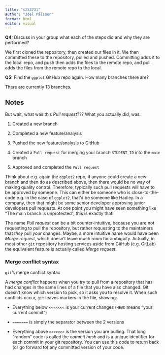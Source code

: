 ```yaml
---
title: "s253731"
author: "Joel Pålsson"
format: html
editor: visual
---
```


**Q4:** Discuss in your group what each of the steps did and why they are performed?

We first cloned the repository, then created our files in it. We then committed these to the repository, pulled and pushed. Committing adds it to the local repo, and push then adds the files to the remote repo, and pull adds the files from the remote repo to the local.

**Q5:** Find the `ggplot` GitHub repo again. How many branches there are?

There are currently 13 branches.

## Notes

But wait, what was this *Pull request*??? What you actually did, was:

1.  Created a new branch

2.  Completed a new feature/analysis

3.  Pushed the new feature/analysis to GitHub

4.  Created a `Pull request` for merging your branch `STUDENT_ID` into the `main` branch

5.  Approved and completed the `Pull request`

Think about e.g. again the `ggplot2` repo, if anyone could create a new branch and then do as described above, then there would be no way of making quality control. Therefore, typically such pull requests will have to be approved by someone. This can either be someone who is close-to-the-code e.g. in the case of `ggplot2`, that’d be someone like Hadley. In a company, then that might be some senior developer approving junior developers pull requests. At one point you might have seen something like “The main branch is unprotected”, this is exactly that!

The name *Pull request* can be a bit counter-intuitive, because you are not requesting to pull the repository, but rather requesting to the maintainers that *they* pull *your* changes. Maybe, a more intuitive name would have been *Merge request*, which doesn’t leave much room for ambiguity. Actually, in most other `git` repository hosting services aside from GitHub (e.g. GitLab) the equivalent feature is actually called *Merge request*.

### Merge conflict syntax

`git`’s merge conflict syntax

A *merge conflict* happens when you try to pull from a repository that has had changes in the same lines of a file that you have also changed. Git doesn’t know which version to pick, so it asks you to resolve it. When such conflicts occur, `git` leaves markers in the file, showing:

-   Everything below `<<<<<<<` is your current changes (`HEAD` means “your current commit”)

-   `=======` is simply the separator between the 2 versions

-   Everything above `>>>>>>>` is the version you are pulling. That long “random” code is called the *commit hash* and is a unique identifier for each commit in your git repository. You can use this code to return back (or go forward to) any committed version of your code.
